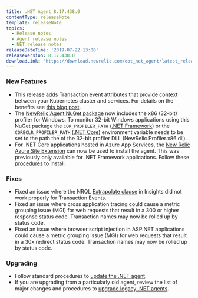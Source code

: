 ```yaml
---
title: .NET Agent 8.17.438.0
contentType: releaseNote
template: releaseNote
topics:
  - Release notes
  - Agent release notes
  - NET release notes
releaseDateTime: '2019-07-22 13:00'
releaseVersion: 8.17.438.0
downloadLink: 'https://download.newrelic.com/dot_net_agent/latest_release'
---
```


### New Features

* This release adds Transaction event attributes that provide context between your Kubernetes cluster and services. For details on the benefits see [this blog post](https://blog.newrelic.com/engineering/monitoring-application-performance-in-kubernetes/).
* The [NewRelic.Agent NuGet package](https://www.nuget.org/packages/NewRelic.Agent/) now includes the x86 (32-bit) profiler for Windows. To monitor 32-bit Windows applications using this NuGet package the `COR_PROFILER_PATH` ([.NET Framework](https://docs.newrelic.com/docs/agents/net-agent/installation/install-net-framework-agent#nuget)) or the `CORECLR_PROFILER_PATH` ([.NET Core](https://docs.newrelic.com/docs/agents/net-agent/installation/install-net-core-agent#nuget)) environment variable needs to be set to the path the of the 32-bit profiler DLL (NewRelic.Profiler.x86.dll).
* For .NET Core applications hosted in Azure App Services, the [New Relic Azure Site Extension](https://www.nuget.org/packages/NewRelic.Azure.WebSites.Extension/) can now be used to install the agent. This was previously only available for .NET Framework applications. Follow these [procedures](https://docs.newrelic.com/docs/agents/net-agent/azure-installation/install-net-agent-azure-web-apps#site-extention-install) to install.

### Fixes

* Fixed an issue where the NRQL [Extrapolate clause](https://docs.newrelic.com/docs/insights/nrql-new-relic-query-language/nrql-reference/nrql-syntax-components-functions#extrapolate) in Insights did not work properly for Transaction Events.
* Fixed an issue where cross application tracing could cause a metric grouping issue (MGI) for web requests that result in a 300 or higher response status code. Transaction names may now be rolled up by status code.
* Fixed an issue where browser script injection in ASP.NET applications could cause a metric grouping issue (MGI) for web requests that result in a 30x redirect status code. Transaction names may now be rolled up by status code.

### Upgrading

* Follow standard procedures to [update the .NET agent](/docs/agents/net-agent/installation-configuration/update-net-agent).
* If you are upgrading from a particularly old agent, review the list of major changes and procedures to [upgrade legacy .NET agents](/docs/agents/net-agent/troubleshooting/upgrade-legacy-net-agents).
